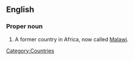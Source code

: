 ==English==
{{wikipedia}}
===Proper noun===
{{en-proper noun|sg=[[French]] [[Sudan]]}}

# A former country in Africa, now called [[Malawi]].

{{anagrams:en/aaadlnnsy}}
[[Category:Countries]]